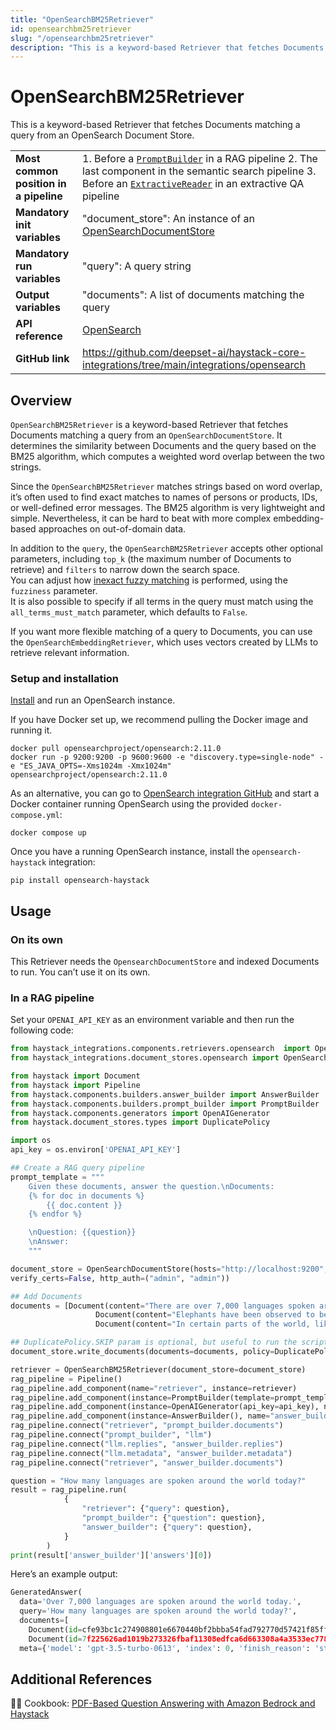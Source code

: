 ```yaml
---
title: "OpenSearchBM25Retriever"
id: opensearchbm25retriever
slug: "/opensearchbm25retriever"
description: "This is a keyword-based Retriever that fetches Documents matching a query from an OpenSearch Document Store."
---
```


# OpenSearchBM25Retriever

This is a keyword-based Retriever that fetches Documents matching a query from an OpenSearch Document Store.

|  |  |
| --- | --- |
| **Most common position in a pipeline** | 1. Before a [`PromptBuilder`](../builders/promptbuilder.mdx)   in a RAG pipeline 2. The last component in the semantic search pipeline 3. Before an [`ExtractiveReader`](../readers/extractivereader.mdx)   in an extractive QA pipeline |
| **Mandatory init variables**           | "document_store": An instance of an [OpenSearchDocumentStore](../../document-stores/opensearch-document-store.mdx)                                                                                                                          |
| **Mandatory run variables**            | "query": A query string                                                                                                                                                                                               |
| **Output variables**                   | "documents": A list of documents matching the query                                                                                                                                                                   |
| **API reference**                      | [OpenSearch](/reference/integrations-opensearch)                                                                                                                                                                             |
| **GitHub link**                        | https://github.com/deepset-ai/haystack-core-integrations/tree/main/integrations/opensearch                                                                                                                          |

## Overview

`OpenSearchBM25Retriever` is a keyword-based Retriever that fetches Documents matching a query from an `OpenSearchDocumentStore`. It determines the similarity between Documents and the query based on the BM25 algorithm, which computes a weighted word overlap between the two strings. 

Since the `OpenSearchBM25Retriever` matches strings based on word overlap, it’s often used to find exact matches to names of persons or products, IDs, or well-defined error messages. The BM25 algorithm is very lightweight and simple. Nevertheless, it can be hard to beat with more complex embedding-based approaches on out-of-domain data. 

In addition to the `query`, the `OpenSearchBM25Retriever` accepts other optional parameters, including `top_k` (the maximum number of Documents to retrieve) and `filters` to narrow down the search space.  
You can adjust how [inexact fuzzy matching](https://www.elastic.co/guide/en/elasticsearch/reference/current/common-options.html#fuzziness) is performed, using the `fuzziness` parameter.  
It is also possible to specify if all terms in the query must match using the `all_terms_must_match` parameter, which defaults to `False`.

If you want more flexible matching of a query to Documents, you can use the `OpenSearchEmbeddingRetriever`, which uses vectors created by LLMs to retrieve relevant information.

### Setup and installation

[Install](https://opensearch.org/docs/latest/install-and-configure/install-opensearch/index/) and run an OpenSearch instance.

If you have Docker set up, we recommend pulling the Docker image and running it.

```shell
docker pull opensearchproject/opensearch:2.11.0
docker run -p 9200:9200 -p 9600:9600 -e "discovery.type=single-node" -e "ES_JAVA_OPTS=-Xms1024m -Xmx1024m" opensearchproject/opensearch:2.11.0
```

As an alternative, you can go to [OpenSearch integration GitHub](https://github.com/deepset-ai/haystack-core-integrations/tree/main/integrations/opensearch) and start a Docker container running OpenSearch using the provided `docker-compose.yml`:

```shell
docker compose up
```

Once you have a running OpenSearch instance, install the `opensearch-haystack` integration:

```shell
pip install opensearch-haystack
```

## Usage

### On its own

This Retriever needs the `OpensearchDocumentStore` and indexed Documents to run. You can’t use it on its own.

### In a RAG pipeline

Set your `OPENAI_API_KEY` as an environment variable and then run the following code:

```python
from haystack_integrations.components.retrievers.opensearch  import OpenSearchBM25Retriever
from haystack_integrations.document_stores.opensearch import OpenSearchDocumentStore

from haystack import Document
from haystack import Pipeline
from haystack.components.builders.answer_builder import AnswerBuilder
from haystack.components.builders.prompt_builder import PromptBuilder
from haystack.components.generators import OpenAIGenerator
from haystack.document_stores.types import DuplicatePolicy

import os
api_key = os.environ['OPENAI_API_KEY']

## Create a RAG query pipeline
prompt_template = """
    Given these documents, answer the question.\nDocuments:
    {% for doc in documents %}
        {{ doc.content }}
    {% endfor %}

    \nQuestion: {{question}}
    \nAnswer:
    """

document_store = OpenSearchDocumentStore(hosts="http://localhost:9200", use_ssl=True,
verify_certs=False, http_auth=("admin", "admin"))

## Add Documents
documents = [Document(content="There are over 7,000 languages spoken around the world today."),
			       Document(content="Elephants have been observed to behave in a way that indicates a high level of self-awareness, such as recognizing themselves in mirrors."),
			       Document(content="In certain parts of the world, like the Maldives, Puerto Rico, and San Diego, you can witness the phenomenon of bioluminescent waves.")]

## DuplicatePolicy.SKIP param is optional, but useful to run the script multiple times without throwing errors
document_store.write_documents(documents=documents, policy=DuplicatePolicy.SKIP)

retriever = OpenSearchBM25Retriever(document_store=document_store)
rag_pipeline = Pipeline()
rag_pipeline.add_component(name="retriever", instance=retriever)
rag_pipeline.add_component(instance=PromptBuilder(template=prompt_template), name="prompt_builder")
rag_pipeline.add_component(instance=OpenAIGenerator(api_key=api_key), name="llm")
rag_pipeline.add_component(instance=AnswerBuilder(), name="answer_builder")
rag_pipeline.connect("retriever", "prompt_builder.documents")
rag_pipeline.connect("prompt_builder", "llm")
rag_pipeline.connect("llm.replies", "answer_builder.replies")
rag_pipeline.connect("llm.metadata", "answer_builder.metadata")
rag_pipeline.connect("retriever", "answer_builder.documents")

question = "How many languages are spoken around the world today?"
result = rag_pipeline.run(
            {
                "retriever": {"query": question},
                "prompt_builder": {"question": question},
                "answer_builder": {"query": question},
            }
        )
print(result['answer_builder']['answers'][0])
```

Here’s an example output:

```python
GeneratedAnswer(
  data='Over 7,000 languages are spoken around the world today.',
  query='How many languages are spoken around the world today?',
  documents=[
    Document(id=cfe93bc1c274908801e6670440bf2bbba54fad792770d57421f85ffa2a4fcc94, content: 'There are over 7,000 languages spoken around the world today.', score: 7.179112),
    Document(id=7f225626ad1019b273326fbaf11308edfca6d663308a4a3533ec7787367d59a2, content: 'In certain parts of the world, like the Maldives, Puerto Rico, and San Diego, you can witness the ph...', score: 1.1426818)],
  meta={'model': 'gpt-3.5-turbo-0613', 'index': 0, 'finish_reason': 'stop', 'usage': {'prompt_tokens': 86, 'completion_tokens': 13, 'total_tokens': 99}})
```

## Additional References

:cook: Cookbook: [PDF-Based Question Answering with Amazon Bedrock and Haystack](https://haystack.deepset.ai/cookbook/amazon_bedrock_for_documentation_qa)